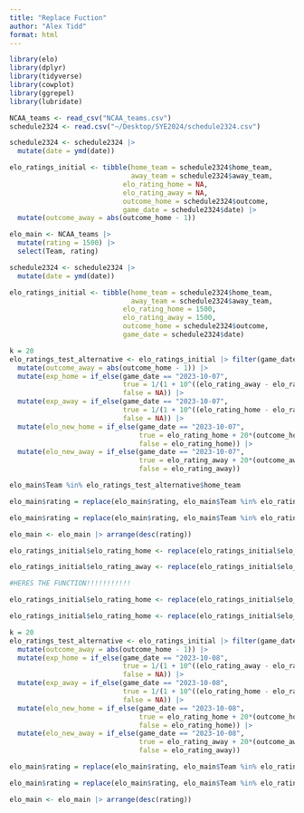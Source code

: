 ```yaml
---
title: "Replace Fuction"
author: "Alex Tidd"
format: html
---
```


```r
library(elo)
library(dplyr)
library(tidyverse)
library(cowplot)
library(ggrepel)
library(lubridate)
```

```r
NCAA_teams <- read_csv("NCAA_teams.csv")
schedule2324 <- read.csv("~/Desktop/SYE2024/schedule2324.csv")
```

```r
schedule2324 <- schedule2324 |>
  mutate(date = ymd(date))
```

```r
elo_ratings_initial <- tibble(home_team = schedule2324$home_team,
                              away_team = schedule2324$away_team,
                            elo_rating_home = NA,
                            elo_rating_away = NA,
                            outcome_home = schedule2324$outcome,
                            game_date = schedule2324$date) |>
  mutate(outcome_away = abs(outcome_home - 1))
```


```r
elo_main <- NCAA_teams |>
  mutate(rating = 1500) |>
  select(Team, rating)
```

```r
schedule2324 <- schedule2324 |>
  mutate(date = ymd(date))
```

```r
elo_ratings_initial <- tibble(home_team = schedule2324$home_team,
                              away_team = schedule2324$away_team,
                            elo_rating_home = 1500,
                            elo_rating_away = 1500,
                            outcome_home = schedule2324$outcome,
                            game_date = schedule2324$date)
```

```r
k = 20
elo_ratings_test_alternative <- elo_ratings_initial |> filter(game_date == "2023-10-07") |>
  mutate(outcome_away = abs(outcome_home - 1)) |> 
  mutate(exp_home = if_else(game_date == "2023-10-07",
                            true = 1/(1 + 10^((elo_rating_away - elo_rating_home)/400)),
                            false = NA)) |>
  mutate(exp_away = if_else(game_date == "2023-10-07",
                            true = 1/(1 + 10^((elo_rating_home - elo_rating_away)/400)),
                            false = NA)) |>
  mutate(elo_new_home = if_else(game_date == "2023-10-07",
                                true = elo_rating_home + 20*(outcome_home - exp_home),
                                false = elo_rating_home)) |>
  mutate(elo_new_away = if_else(game_date == "2023-10-07",
                                true = elo_rating_away + 20*(outcome_away - exp_away),
                                false = elo_rating_away))
```

```r
elo_main$Team %in% elo_ratings_test_alternative$home_team
```

```r
elo_main$rating = replace(elo_main$rating, elo_main$Team %in% elo_ratings_test_alternative$home_team, elo_ratings_test_alternative$elo_new_home)

elo_main$rating = replace(elo_main$rating, elo_main$Team %in% elo_ratings_test_alternative$away_team, elo_ratings_test_alternative$elo_new_away)
```

```r
elo_main <- elo_main |> arrange(desc(rating))
```

```r
elo_ratings_initial$elo_rating_home <- replace(elo_ratings_initial$elo_rating_home, elo_ratings_initial$home_team %in% elo_main$Team, elo_main$rating)
```

```r
elo_ratings_initial$elo_rating_away <- replace(elo_ratings_initial$elo_rating_away, elo_ratings_initial$away_team %in% elo_main$Team, elo_main$rating)
```

```r

#HERES THE FUNCTION!!!!!!!!!!!

elo_ratings_initial$elo_rating_home <- replace(elo_ratings_initial$elo_rating_home, elo_ratings_initial$home_team %in% elo_main$Team, elo_main$rating)

elo_ratings_initial$elo_rating_home <- replace(elo_ratings_initial$elo_rating_home, elo_ratings_initial$home_team %in% elo_main$Team, elo_main$rating)

k = 20
elo_ratings_test_alternative <- elo_ratings_initial |> filter(game_date == "2023-10-08") |>
  mutate(outcome_away = abs(outcome_home - 1)) |> 
  mutate(exp_home = if_else(game_date == "2023-10-08",
                            true = 1/(1 + 10^((elo_rating_away - elo_rating_home)/400)),
                            false = NA)) |>
  mutate(exp_away = if_else(game_date == "2023-10-08",
                            true = 1/(1 + 10^((elo_rating_home - elo_rating_away)/400)),
                            false = NA)) |>
  mutate(elo_new_home = if_else(game_date == "2023-10-08",
                                true = elo_rating_home + 20*(outcome_home - exp_home),
                                false = elo_rating_home)) |>
  mutate(elo_new_away = if_else(game_date == "2023-10-08",
                                true = elo_rating_away + 20*(outcome_away - exp_away),
                                false = elo_rating_away))

elo_main$rating = replace(elo_main$rating, elo_main$Team %in% elo_ratings_test_alternative$home_team, elo_ratings_test_alternative$elo_new_home)

elo_main$rating = replace(elo_main$rating, elo_main$Team %in% elo_ratings_test_alternative$away_team, elo_ratings_test_alternative$elo_new_away)

elo_main <- elo_main |> arrange(desc(rating))
```

